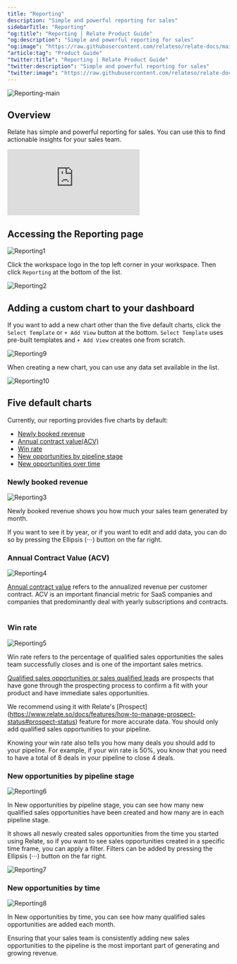 ```yaml
---
title: "Reporting"
description: "Simple and powerful reporting for sales"
sidebarTitle: "Reporting"
"og:title": "Reporting | Relate Product Guide"
"og:description": "Simple and powerful reporting for sales"
"og:image": "https://raw.githubusercontent.com/relateso/relate-docs/main/docs/images/features/reporting-main.png"
"article:tag": "Product Guide"
"twitter:title": "Reporting | Relate Product Guide"
"twitter:description": "Simple and powerful reporting for sales"
"twitter:image": "https://raw.githubusercontent.com/relateso/relate-docs/main/docs/images/features/reporting-main.png"
---
```


![Reporting-main](/docs/images/features/reporting-main.png)

## Overview

Relate has simple and powerful reporting for sales. You can use this to find actionable insights for your sales team.

<div
  style={{
    position: "relative",
    paddingBottom: "69.74664679582713%",
    height: 0,
  }}
>
  <iframe
    src="https://player.vimeo.com/video/856790360?badge=0&amp;autopause=0&amp;player_id=0&amp;app_id=58479"
    frameborder="0"
    allow="autoplay; fullscreen; picture-in-picture" title="Relate Reporting"
    webkitAllowFullScreen
    mozallowFullScreen
    allowFullScreen
    style={{
      position: "absolute",
      top: 0,
      left: 0,
      width: "100%",
      height: "100%",
    }}
  ></iframe>
</div>

## Accessing the Reporting page

![Reporting1](/docs/images/features/reporting.png)

Click the workspace logo in the top left corner in your workspace. Then click `Reporting` at the bottom of the list. 

![Reporting2](/docs/images/features/enter-reporting.png)

## Adding a custom chart to your dashboard

If you want to add a new chart other than the five default charts, click the `Select Template` or `+ Add View` button at the bottom. `Select Template` uses pre-built templates and `+ Add View` creates one from scratch. 

![Reporting9](/docs/images/features/add-new-reports.png)

When creating a new chart, you can use any data set available in the list.

![Reporting10](/docs/images/features/add-new-reports2.png)

## Five default charts

Currently, our reporting provides five charts by default:
- [Newly booked revenue](/features/reporting#newly-booked-revenue)
- [Annual contract value(ACV)](/features/reporting#annual-contract-value-acv)
- [Win rate](/features/reporting#win-rate)
- [New opportunities by pipeline stage](/features/reporting#new-opportunities-by-pipeline-stage)
- [New opportunities over time](/features/reporting#new-opportunities-over-time)

### Newly booked revenue

![Reporting3](/docs/images/features/newly-booked-revenue.png)

Newly booked revenue shows you how much your sales team generated by month.

If you want to see it by year, or if you want to edit and add data, you can do so by pressing the Ellipsis (⋅⋅⋅) button on the far right. 

### Annual Contract Value (ACV)

![Reporting4](/docs/images/features/annual-contract-value.png)

[Annual contract value](https://www.relate.so/docs/wiki/acv) refers to the annualized revenue per customer contract. ACV is an important financial metric for SaaS companies and companies that predominantly deal with yearly subscriptions and contracts.
​
### Win rate

![Reporting5](/docs/images/features/win-rate.png)

Win rate refers to the percentage of qualified sales opportunities the sales team successfully closes and is one of the important sales metrics.

[Qualified sales opportunities or sales qualified leads](https://www.relate.so/docs/wiki/sql) are prospects that have gone through the prospecting process to confirm a fit with your product and have immediate sales opportunities.

We recommend using it with Relate's [Prospect] (https://www.relate.so/docs/features/how-to-manage-prospect-status#prospect-status) feature for more accurate data. You should only add qualified sales opportunities to your pipeline. 

Knowing your win rate also tells you how many deals you should add to your pipeline. For example, if your win rate is 50%, you know that you need to have a total of 8 deals in your pipeline to close 4 deals. 

### New opportunities by pipeline stage

![Reporting6](/docs/images/features/new-opportunities-by-pipeline-stage.png)

In New opportunities by pipeline stage, you can see how many new qualified sales opportunities have been created and how many are in each pipeline stage.

It shows all neswly created sales opportunities from the time you started using Relate, so if you want to see sales opportunities created in a specific time frame, you can apply a filter. Filters can be added by pressing the Ellipsis (⋅⋅⋅) button on the far right. 

![Reporting7](/docs/images/features/ellipsis.png)

### New opportunities by time

![Reporting8](/docs/images/features/new-opportunities-over-time.png)

In New opportunities by time, you can see how many qualified sales opportunities are added each month.

Ensuring that your sales team is consistently adding new sales opportunities to the pipeline is the most important part of generating and growing revenue. 